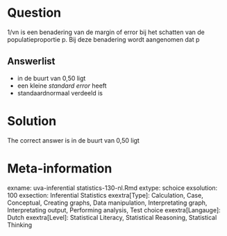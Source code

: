 Question
========

1/vn is een benadering van de margin of error bij het schatten van de populatieproportie p. Bij deze benadering wordt aangenomen dat p 

Answerlist
----------
* in de buurt van 0,50 ligt
* een kleine <em>standard error</em> heeft
* standaardnormaal verdeeld is

Solution
========

The correct answer is  in de buurt van 0,50 ligt 

Meta-information
================
exname: uva-inferential statistics-130-nl.Rmd 
extype: schoice 
exsolution: 100 
exsection: Inferential Statistics
exextra[Type]: Calculation, Case, Conceptual, Creating graphs, Data manipulation, Interpretating graph, Interpretating output, Performing analysis, Test choice 
exextra[Langauge]: Dutch 
exextra[Level]: Statistical Literacy, Statistical Reasoning, Statistical Thinking 
